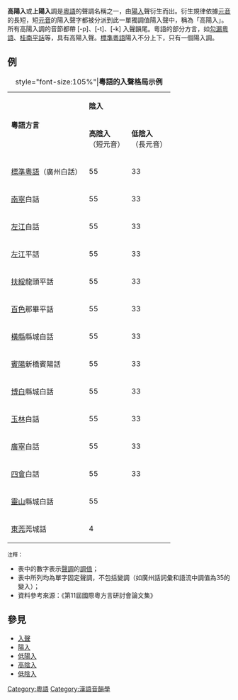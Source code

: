 '''高陽入'''或'''上陽入'''調是[[粵語|粵語]]的聲調名稱之一，由[[陽入|陽入]]聲衍生而出。衍生規律依據[[元音|元音]]的長短，短[[元音|元音]]的陽入聲字都被分派到此一單獨調值陽入聲中，稱為「高陽入」。所有高陽入調的音節都帶 [-p]、[-t]、[-k] 入聲韻尾。粵語的部分方言，如[[勾漏粵語|勾漏粵語]]、[[廣西平話|桂南平話]]等，具有高陽入聲。[[廣州話|標準粵語]]陽入不分上下，只有一個陽入調。
== 例 ==
{| class="wikitable" border="1" cellpadding="3" cellspacing="0"
|+ style="font-size:105%"|'''粵語的入聲格局示例'''
|- align="center"
|rowspan=2|'''粵語方言'''||colspan=2|'''陰入'''||colspan=2|'''陽入'''
|- align="center"
|'''高陰入'''<br />（短元音）||'''低陰入'''<br />（長元音）||'''高陽入'''<br />（短元音）||'''低陽入'''<br />（長元音）
|- align="center"
|[[廣州話|標準粵語]]（廣州白話）||55||33||colspan=2|22
|- align="center"
|[[南寧|南寧]]白話||55||33||colspan=2|22
|- align="center"
|[[左江|左江]]白話||55||33||colspan=2|22
|- align="center"
|[[左江|左江]]平話||55||33||35||22
|- align="center"
|[[扶綏|扶綏]]龍頭平話||55||33||22||13
|- align="center"
|[[百色|百色]]那畢平話||55||33||22||24
|- align="center"
|[[橫縣|橫縣]]縣城白話||55||33||22||24
|- align="center"
|[[賓陽|賓陽]]新橋賓陽話||55||33||22||52
|- align="center"
|[[博白|博白]]縣城白話||55||33||11||22
|- align="center"
|[[玉林|玉林]]白話||55||33||22||11
|- align="center"
|[[廣寧縣|廣寧]]白話||55||33||22||214
|- align="center"
|[[四會|四會]]白話||55||33||22||213
|- align="center"
|[[靈山縣|靈山]]縣城白話||colspan=2|55||colspan=2|22
|- align="center"
|[[東莞|東莞]]莞城話||colspan=2|4||colspan=2|3
|}

<span style="font-size:smaller;">
注釋：
* 表中的數字表示[[聲調|聲調]]的[[調值|調值]]；
* 表中所列均為單字固定聲調，不包括變調（如廣州話詞彙和語流中調值為35的變入）；
* 資料參考來源：《第11屆國際粵方言研討會論文集》
</span>

== 參見 ==
* [[入聲|入聲]]
* [[陽入|陽入]]
* [[低陽入|低陽入]]
* [[高陰入|高陰入]]
* [[低陰入|低陰入]]

{{漢語音韻學}}

[[Category:粵語|Category:粵語]]
[[Category:漢語音韻學|Category:漢語音韻學]]